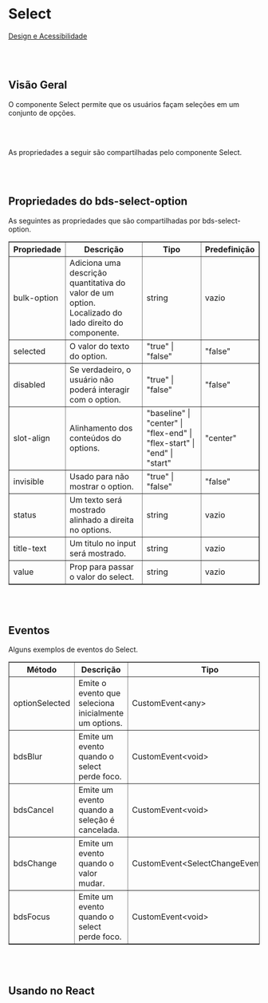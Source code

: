 
# Select

[Design e Acessibilidade](https://www.figma.com/design/2bBnJVKkG09JPWCFBIcD1y/%5BDS%5D-Components?m=auto&node-id=854-11505&t=TyXNmrAZbhl7DmWw-1)

<br></br>

## Visão Geral

O componente Select permite que os usuários façam seleções em um conjunto de opções.

<Canvas of={SelectStories.Properties}></Canvas>

<Meta isTemplate />

<br></br>

As propriedades a seguir são compartilhadas pelo componente Select.

<Controls />

<br></br>

## Propriedades do bds-select-option

As seguintes as propriedades que são compartilhadas por bds-select-option.

<table border="1">
  <thead>
    <tr>
      <th>Propriedade</th>
      <th>Descrição</th>
      <th>Tipo</th>
      <th>Predefinição</th>
    </tr>
  </thead>
  <tbody>
    <tr>
      <td>bulk-option</td>
      <td>Adiciona uma descrição quantitativa do valor de um option. Localizado do lado direito do componente.</td>
      <td>string</td>
      <td>vazio</td>
    </tr>
    <tr>
      <td>selected</td>
      <td>O valor do texto do option.</td>
      <td>"true" | "false"</td>
      <td>"false"</td>
    </tr>
    <tr>
      <td>disabled</td>
      <td>Se verdadeiro, o usuário não poderá interagir com o option.</td>
      <td>"true" | "false"</td>
      <td>"false"</td>
    </tr>
    <tr>
      <td>slot-align</td>
      <td>Alinhamento dos conteúdos do options.</td>
      <td>"baseline" | "center" | "flex-end" | "flex-start" | "end" | "start"</td>
      <td>"center"</td>
    </tr>
    <tr>
      <td>invisible</td>
      <td>Usado para não mostrar o option.</td>
      <td>"true" | "false"</td>
      <td>"false"</td>
    </tr>
    <tr>
      <td>status</td>
      <td>Um texto será mostrado alinhado a direita no options.</td>
      <td>string</td>
      <td>vazio</td>
    </tr>
    <tr>
      <td>title-text</td>
      <td>Um titulo no input será mostrado.</td>
      <td>string</td>
      <td>vazio</td>
    </tr>
    <tr>
      <td>value</td>
      <td>Prop para passar o valor do select.</td>
      <td>string</td>
      <td>vazio</td>
    </tr>
  </tbody>
</table>

<br></br>
## Eventos

Alguns exemplos de eventos do Select.
<table border="1">
  <thead>
    <tr>
      <th>Método</th>
      <th>Descrição</th>
      <th>Tipo</th>
    </tr>
  </thead>
  <tbody>
    <tr>
      <td>optionSelected</td>
      <td>Emite o evento que seleciona inicialmente um options.</td>
      <td>CustomEvent&lt;any&gt;</td>
    </tr>
    <tr>
      <td>bdsBlur</td>
      <td>Emite um evento quando o select perde foco.</td>
      <td>CustomEvent&lt;void&gt;</td>
    </tr>
    <tr>
      <td>bdsCancel</td>
      <td>Emite um evento quando a seleção é cancelada.</td>
      <td>CustomEvent&lt;void&gt;</td>
    </tr>
    <tr>
      <td>bdsChange</td>
      <td>Emite um evento quando o valor mudar.</td>
      <td>CustomEvent&lt;SelectChangeEventDetail&gt;</td>
    </tr>
    <tr>
      <td>bdsFocus</td>
      <td>Emite um evento quando o select perde foco.</td>
      <td>CustomEvent&lt;void&gt;</td>
    </tr>
  </tbody>
</table>


<Source of={SelectStories.Events} />

<br></br>

## Usando no React

<Source of={SelectStories.FrameworkReact} />
